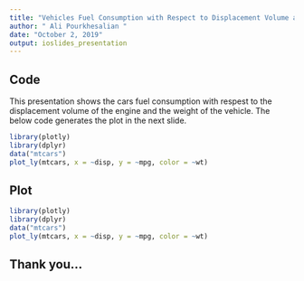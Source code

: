 ```yaml
---
title: "Vehicles Fuel Consumption with Respect to Displacement Volume and Weight"
author: " Ali Pourkhesalian "
date: "October 2, 2019"
output: ioslides_presentation
---
```


## Code

This presentation shows the cars fuel consumption with respest to the displacement volume of the engine and the weight of the vehicle. The below code generates the plot in the next slide.

```r
library(plotly)
library(dplyr)
data("mtcars")
plot_ly(mtcars, x = ~disp, y = ~mpg, color = ~wt)
```
## Plot

```r
library(plotly)
library(dplyr)
data("mtcars")
plot_ly(mtcars, x = ~disp, y = ~mpg, color = ~wt)
```

## Thank you...
